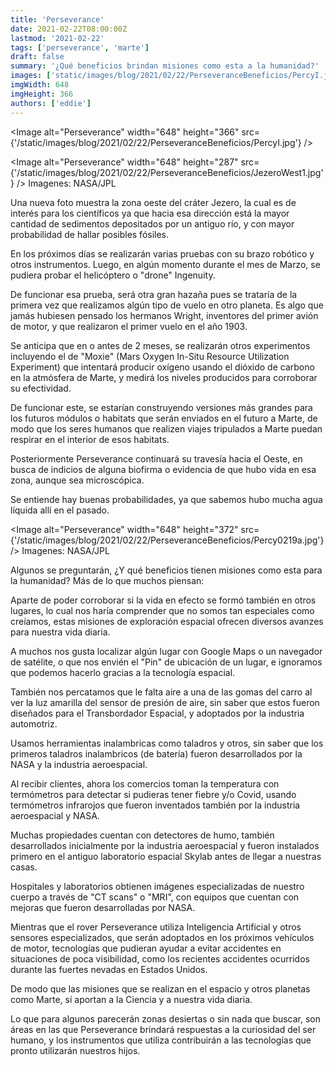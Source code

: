 ```yaml
---
title: 'Perseverance'
date: 2021-02-22T08:00:00Z
lastmod: '2021-02-22'
tags: ['perseverance', 'marte']
draft: false
summary: '¿Qué beneficios brindan misiones como esta a la humanidad?'
images: ['static/images/blog/2021/02/22/PerseveranceBeneficios/PercyI.jpg']
imgWidth: 648
imgHeight: 366
authors: ['eddie']
---
```


<Image
  alt="Perseverance"
  width="648"
  height="366"
  src={'/static/images/blog/2021/02/22/PerseveranceBeneficios/PercyI.jpg'}
/>

<Image
  alt="Perseverance"
  width="648"
  height="287"
  src={'/static/images/blog/2021/02/22/PerseveranceBeneficios/JezeroWest1.jpg'}
/>
<ImageCaption>Imagenes: NASA/JPL</ImageCaption>

Una nueva foto muestra la zona oeste del cráter Jezero, la cual es de interés para los científicos ya que hacia esa dirección está la mayor cantidad de sedimentos depositados por un antiguo río, y con mayor probabilidad de hallar posibles fósiles.

En los próximos días se realizarán varias pruebas con su brazo robótico y otros instrumentos. Luego, en algún momento durante el mes de Marzo, se pudiera probar el helicóptero o "drone" Ingenuity.

De funcionar esa prueba, será otra gran hazaña pues se trataría de la primera vez que realizamos algún tipo de vuelo en otro planeta. Es algo que jamás hubiesen pensado los hermanos Wright, inventores del primer avión de motor, y que realizaron el primer vuelo en el año 1903.

Se anticipa que en o antes de 2 meses, se realizarán otros experimentos incluyendo el de "Moxie" (Mars Oxygen In-Situ Resource Utilization Experiment) que intentará producir oxígeno usando el dióxido de carbono en la atmósfera de Marte, y medirá los niveles producidos para corroborar su efectividad.

De funcionar este, se estarían construyendo versiones más grandes para los futuros módulos o habitats que serán enviados en el futuro a Marte, de modo que los seres humanos que realizen viajes tripulados a Marte puedan respirar en el interior de esos habitats.

Posteriormente Perseverance continuará su travesía hacia el Oeste, en busca de indicios de alguna biofirma o evidencia de que hubo vida en esa zona, aunque sea microscópica.

Se entiende hay buenas probabilidades, ya que sabemos hubo mucha agua líquida allí en el pasado.

<Image
  alt="Perseverance"
  width="648"
  height="372"
  src={'/static/images/blog/2021/02/22/PerseveranceBeneficios/Percy0219a.jpg'}
/>
<ImageCaption>Imagenes: NASA/JPL</ImageCaption>

Algunos se preguntarán, ¿Y qué beneficios tienen misiones como esta para la humanidad? Más de lo que muchos piensan:

Aparte de poder corroborar si la vida en efecto se formó también en otros lugares, lo cual nos haría comprender que no somos tan especiales como creíamos, estas misiones de exploración espacial ofrecen diversos avanzes para nuestra vida diaria.

A muchos nos gusta localizar algún lugar con Google Maps o un navegador de satélite, o que nos envién el "Pin" de ubicación de un lugar, e ignoramos que podemos hacerlo gracias a la tecnología espacial.

También nos percatamos que le falta aire a una de las gomas del carro al ver la luz amarilla del sensor de presión de aire, sin saber que estos fueron diseñados para el Transbordador Espacial, y adoptados por la industria automotriz.

Usamos herramientas inalambricas como taladros y otros, sin saber que los primeros taladros inalambricos (de batería) fueron desarrollados por la NASA y la industria aeroespacial.

Al recibir clientes, ahora los comercios toman la temperatura con termómetros para detectar si pudieras tener fiebre y/o Covid, usando termómetros infrarojos que fueron inventados también por la industria aeroespacial y NASA.

Muchas propiedades cuentan con detectores de humo, también desarrollados inicialmente por la industria aeroespacial y fueron instalados primero en el antiguo laboratorio espacial Skylab antes de llegar a nuestras casas.

Hospitales y laboratorios obtienen imágenes especializadas de nuestro cuerpo a través de "CT scans" o "MRI", con equipos que cuentan con mejoras que fueron desarrolladas por NASA.

Mientras que el rover Perseverance utiliza Inteligencia Artificial y otros sensores especializados, que serán adoptados en los próximos vehículos de motor, tecnologías que pudieran ayudar a evitar accidentes en situaciones de poca visibilidad, como los recientes accidentes ocurridos durante las fuertes nevadas en Estados Unidos.

De modo que las misiones que se realizan en el espacio y otros planetas como Marte,
sí aportan a la Ciencia y a nuestra vida diaria.

Lo que para algunos parecerán zonas desiertas o sin nada que buscar, son áreas en las que Perseverance brindará respuestas a la curiosidad del ser humano, y los instrumentos que utiliza contribuirán a las tecnologías que pronto utilizarán nuestros hijos.

